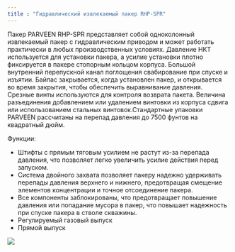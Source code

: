 ```yaml
---
title : "Гидравлический извлекаемый пакер RHP-SPR"
---
```


Пакер PARVEEN RHP-SPR представляет собой одноколонный извлекаемый пакер с гидравлическим приводом и может работать практически в любых производственных условиях. Давление НКТ используется для установки пакера, а усилие установки плотно фиксируется в пакере стопорным кольцом корпуса. Большой внутренний перепускной канал поглощения свабирование при спуске и изъятии. Байпас закрывается, когда установлен пакер, и открывается во время закрытия, чтобы обеспечить выравнивание давления. Срезные винты используются для контроля возврата пакета. Величина разъединения добавлением или удалением винтовки из корпуса сдвига или использованием стальных винтовок.Стандартные упаковки PARVEEN рассчитаны на перепад давления до 7500 фунтов на квадратный дюйм.

Функции:

* Штифты с прямым тяговым усилием не растут из-за перепада давления, что позволяет легко увеличить усилие действия перед запуском.
* Система двойного захвата позволяет пакеру надежно удерживать перепады давления верхнего и нижнего, предотвращая смещение элементов концентрации и точное отсоединение пакера.
* Все компоненты заблокированы, что предотвращает повышение давления или попадание мусора в пакер, что повышает надежность при спуске пакера в стволе скважины.
* Регулируемый газовый выпуск
* Прямой выпуск

<img src="./rhp-spr-hydraulic-set-retrievable-packer.png" />